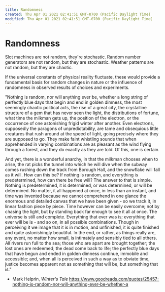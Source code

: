 ```yaml
---
title: Randomness
created: Thu Apr 01 2021 02:41:51 GMT-0700 (Pacific Daylight Time)
modified: Thu Apr 01 2021 02:41:51 GMT-0700 (Pacific Daylight Time)
---
```


# Randomness

Slot machines are not random, they're stochastic.
Random number generators are not random, but they are stochastic.
Weather patterns are not random, but they are chaotic.

If the universal constants of physical reality fluctuate, these would provide a fundamental basis for random changes in nature or the influence of randomness in observed results of choices and experiments.

"Nothing is random, nor will anything ever be, whether a long string of perfectly blue days that begin and end in golden dimness, the most seemingly chaotic political acts, the rise of a great city, the crystalline structure of a gem that has never seen the light, the distributions of fortune, what time the milkman gets up, the position of the electron, or the occurrence of one astonishing frigid winter after another. Even electrons, supposedly the paragons of unpredictability, are tame and obsequious little creatures that rush around at the speed of light, going precisely where they are supposed to go. They make faint whistling sounds that when apprehended in varying combinations are as pleasant as the wind flying through a forest, and they do exactly as they are told. Of this, one is certain.

And yet, there is a wonderful anarchy, in that the milkman chooses when to arise, the rat picks the tunnel into which he will dive when the subway comes rushing down the track from Borough Hall, and the snowflake will fall as it will. How can this be? If nothing is random, and everything is predetermined, how can there be free will? The answer to that is simple. Nothing is predetermined, it is determined, or was determined, or will be determined. No matter, it all happened at once, in less than an instant, and time was invented because we cannot comprehend in one glance the enormous and detailed canvas that we have been given - so we track it, in linear fashion piece by piece. Time however can be easily overcome; not by chasing the light, but by standing back far enough to see it all at once. The universe is still and complete. Everything that ever was is; everything that ever will be is - and so on, in all possible combinations. Though in perceiving it we image that it is in motion, and unfinished, it is quite finished and quite astonishingly beautiful. In the end, or rather, as things really are, any event, no matter how small, is intimately and sensibly tied to all others. All rivers run full to the sea; those who are apart are brought together; the lost ones are redeemed; the dead come back to life; the perfectly blue days that have begun and ended in golden dimness continue, immobile and accessible; and, when all is perceived in such a way as to obviate time, justice becomes apparent not as something that will be, but something that is."

- Mark Helprin, _Winter's Tale_
  https://www.goodreads.com/quotes/25457-nothing-is-random-nor-will-anything-ever-be-whether-a
